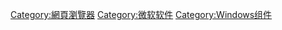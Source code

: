 {{Commonscat|Internet Explorer}}

[[Category:網頁瀏覽器|Category:網頁瀏覽器]]
[[Category:微软软件|Category:微软软件]]
[[Category:Windows组件|Category:Windows组件]]